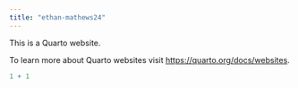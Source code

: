 ```yaml
---
title: "ethan-mathews24"
---
```


This is a Quarto website.

To learn more about Quarto websites visit <https://quarto.org/docs/websites>.

```r
1 + 1
```
